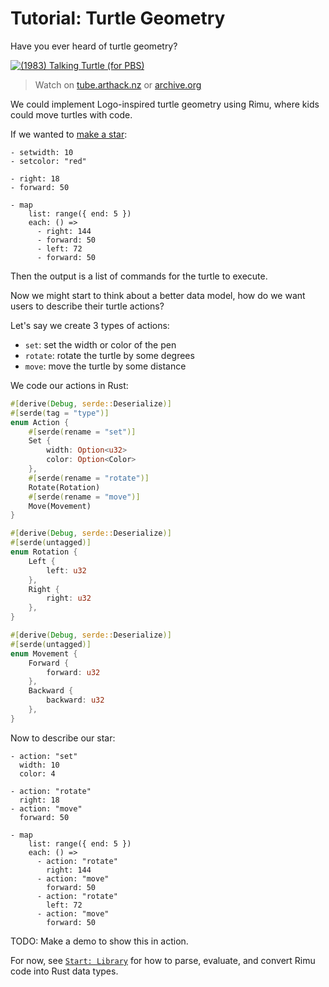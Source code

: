 # Tutorial: Turtle Geometry

Have you ever heard of turtle geometry?

[![(1983) Talking Turtle (for PBS)](https://tube.arthack.nz/static/thumbnails/4aa0b733-971c-417e-8613-da86fb268e83.jpg)](https://tube.arthack.nz/videos/watch/d976a246-dd20-4441-82fe-d7c687a33a78)

> Watch on [tube.arthack.nz](https://tube.arthack.nz/videos/watch/96ffe315-5d1d-426f-8abe-93d8ad925dee) or [archive.org](https://archive.org/details/NOVATalkingTurtle/NOVA.S10E11.Talking.Turtle.1983.VHSRip.AAC2.0.x264-rattera.mp4)

We could implement Logo-inspired turtle geometry using Rimu, where kids could move turtles with code.

If we wanted to [make a star](https://www.turtleacademy.com/programs/40499):

```rimu
- setwidth: 10
- setcolor: "red"

- right: 18
- forward: 50

- map
    list: range({ end: 5 })
    each: () =>
      - right: 144
      - forward: 50
      - left: 72
      - forward: 50
```

Then the output is a list of commands for the turtle to execute.

Now we might start to think about a better data model, how do we want users to describe their turtle actions?

Let's say we create 3 types of actions:

- `set`: set the width or color of the pen
- `rotate`: rotate the turtle by some degrees
- `move`: move the turtle by some distance

We code our actions in Rust:

```rust
#[derive(Debug, serde::Deserialize)]
#[serde(tag = "type")]
enum Action {
    #[serde(rename = "set")]
    Set {
        width: Option<u32>
        color: Option<Color>
    },
    #[serde(rename = "rotate")]
    Rotate(Rotation)
    #[serde(rename = "move")]
    Move(Movement)
}

#[derive(Debug, serde::Deserialize)]
#[serde(untagged)]
enum Rotation {
    Left {
        left: u32
    },
    Right {
        right: u32
    },
}

#[derive(Debug, serde::Deserialize)]
#[serde(untagged)]
enum Movement {
    Forward {
        forward: u32
    },
    Backward {
        backward: u32
    },
}
```

Now to describe our star:

```rimu
- action: "set"
  width: 10
  color: 4

- action: "rotate"
  right: 18
- action: "move"
  forward: 50

- map
    list: range({ end: 5 })
    each: () =>
      - action: "rotate"
        right: 144
      - action: "move"
        forward: 50
      - action: "rotate"
        left: 72
      - action: "move"
        forward: 50
```

TODO: Make a demo to show this in action.

For now, see [`Start: Library`](./start/lib) for how to parse, evaluate, and convert Rimu code into Rust data types.
